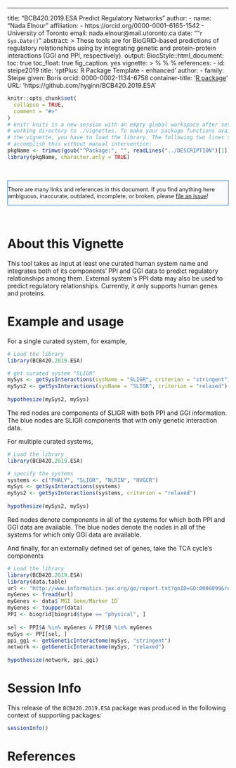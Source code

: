 ---
title: "BCB420.2019.ESA Predict Regulatory Networks"
author:
- name: "Nada Elnour"
affiliation: 
  - https://orcid.org/0000-0001-6165-1542
  - University of Toronto
  email: nada.elnour@mail.utoronto.ca
date: ""`r Sys.Date()`"
abstract: >
  These tools are for BioGRID-based predictions of regulatory relationships using by integrating genetic and protein-protein interactions (GGI and PPI, respectively).
output: 
  BiocStyle::html_document:
    toc: true
    toc_float: true
    fig_caption: yes
vignette: >
  %\VignetteIndexEntry{BCB420.2019.ESA Predict Regulatory Networks}
  %\VignetteEngine{knitr::rmarkdown}
  %\VignetteEncoding{UTF-8}
references:
- id: steipe2019
  title: 'rptPlus: R Package Template - enhanced'
  author:
  - family: Steipe
    given: Boris
    orcid: 0000-0002-1134-6758
  container-title: '[R package](https://github.com/hyginn/BCB420.2019.ESA)'
  URL: 'https://github.com/hyginn/BCB420.2019.ESA'

<!--- this inline style supports diff-like highlighting -->
<style>
  .add {
    color: #22863a;
    background-color: #f0fff4;
  }
  .del {
    color: #b31d28;
    background-color: #ffeef0;
  }
</style>


```r
knitr::opts_chunk$set(
  collapse = TRUE,
  comment = "#>"
)
# knitr knits in a new session with an empty global workspace after setting its
# working directory to ./vignettes. To make your package functions available in
# the vignette, you have to load the library. The following two lines should
# accomplish this without manual intervention:
pkgName <- trimws(gsub("^Package:", "", readLines("../DESCRIPTION")[1]))
library(pkgName, character.only = TRUE)
```

&nbsp;

<div style="font-size:90%;border:solid 1px #337ab7;background-color:#FAFBFC;margin-right:0px;">
There are many links and references in this document. If you find anything here
ambiguous, inaccurate, outdated, incomplete, or broken, please
[file an issue](https://github.com/hyginn/BCB420.2019.ESA/issues)!
</div>

&nbsp;

# About this Vignette

This tool takes as input at least one curated human system name and integrates both of its components' PPI and GGI data to predict regulatory relationships among them. External system\'s PPI data may also be used to predict regulatory relationships. Currently, it only supports human genes and proteins.

# Example and usage
For a single curated system, for example,

```r
# Load the library
library(BCB420.2019.ESA)

# get curated system "SLIGR"
mySys <- getSysInteractions(sysName = "SLIGR", criterion = "stringent")
mySys2 <- getSysInteractions(sysName = "SLIGR", criterion = "relaxed")
 
hypothesize(mySys2, mySys)
```
The red nodes are components of SLIGR with both PPI and GGI information. The blue nodes are SLIGR components that with only genetic interaction data.

For multiple curated systems,
```r
# Load the library
library(BCB420.2019.ESA)

# specify the systems
systems <- c("PHALY", "SLIGR", "NLRIN", "HVGCR")
mySys <- getSysInteractions(systems)
mySys2 <- getSysInteractions(systems, criterion = "relaxed")
 
hypothesize(mySys2, mySys)
```
Red nodes denote components in all of the systems for which both PPI and GGI data are available. The blue nodes denote the nodes in all of the systems for which only GGI data are available.

And finally, for an externally defined set of genes, take the TCA cycle's components 
```r
# Load the library
library(BCB420.2019.ESA)
library(data.table)
url <- "http://www.informatics.jax.org/go/report.txt?goID=GO:0006099&results=42&startIndex=0&sort=term&dir="
myGenes <- fread(url)
myGenes <- data$`MGI Gene/Marker ID`
myGenes <- toupper(data)
PPI <- biogrid[biogrid$type == "physical", ]
 
sel <- PPI$A %in% myGenes & PPI$B %in% myGenes
mySys <- PPI[sel, ]
ppi_ggi <- getGeneticInteractome(mySys, "stringent")
network <- getGeneticInteractome(mySys, "relaxed")
 
hypothesize(network, ppi_ggi)

```
# Session Info

This release of the `BCB420.2019.ESA` package was produced in the following context of supporting packages:

```r
sessionInfo()
```

<!-- the bibliography appears at the end of the page -->
# References


<!-- End -->
